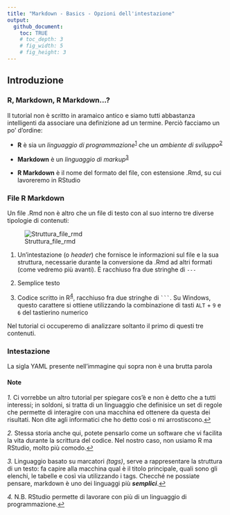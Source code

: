 ```yaml
---
title: "Markdown - Basics - Opzioni dell'intestazione"
output: 
  github_document:
    toc: TRUE
    # toc_depth: 3
    # fig_width: 5
    # fig_height: 3
---
```


## Introduzione
### R, Markdown, R Markdown...?

Il tutorial non è scritto in aramaico antico e siamo tutti abbastanza intelligenti da associare una definizione ad un termine. Perciò facciamo un po' d'ordine:

* **R** è sia un _linguaggio di programmazione_<sup id="a1">[1](#f1)</sup> che un _ambiente di sviluppo_<sup id="a2">[2](#f2)</sup>

* **Markdown** è un _linguaggio di markup_<sup id="a3">[3](#f3)</sup>

* **R Markdown** è il nome del formato del file, con estensione .Rmd, su cui lavoreremo in RStudio

### File R Markdown

Un file .Rmd non è altro che un file di testo con al suo interno tre diverse tipologie di contenuti: 

![Struttura_file_rmd](Struttura_file_rmd.png)

1. Un'intestazione (o _header_) che fornisce le informazioni sul file e la sua struttura, necessarie durante la conversione da .Rmd ad altri formati (come vedremo più avanti). È racchiuso fra due stringhe di `---`

2. Semplice testo

3. Codice scritto in R<sup id="a4">[4](#f4)</sup>, racchiuso fra due stringhe di ` ``` `. Su Windows, questo carattere si ottiene utilizzando la combinazione di tasti `ALT` + `9` e `6` del tastierino numerico

Nel tutorial ci occuperemo di analizzare soltanto il primo di questi tre contenuti.

### Intestazione

La sigla YAML presente nell'immagine qui sopra non è una brutta parola

#### Note
<i id="f1">1.</i> Ci vorrebbe un altro tutorial per spiegare cos'è e non è detto che a tutti interessi; in soldoni, si tratta di un linguaggio che definisice un set di regole che permette di interagire con una macchina ed ottenere da questa dei risultati. Non dite agli informatici che ho detto così o mi arrostiscono.[↩](#a1)

<i id="f2">2.</i> Stessa storia anche qui, potete pensarlo come un software che vi facilita la vita durante la scrittura del codice. Nel nostro caso, non usiamo R ma RStudio, molto più comodo.[↩](#a2)

<i id="f3">3.</i> Linguaggio basato su marcatori _(tags)_, serve a rappresentare la struttura di un testo: fa capire alla macchina qual è il titolo principale, quali sono gli elenchi, le tabelle e così via utilizzando i tags. Checché ne possiate pensare, markdown è uno dei linguaggi più _**semplici**_.[↩](#a3)

<i id="f4">4.</i> N.B. RStudio permette di lavorare con più di un linguaggio di programmazione.[↩](#a4)